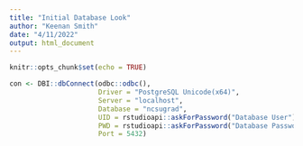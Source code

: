 ```yaml
---
title: "Initial Database Look"
author: "Keenan Smith"
date: "4/11/2022"
output: html_document
---
```


```r
knitr::opts_chunk$set(echo = TRUE)
```

```r
con <- DBI::dbConnect(odbc::odbc(),
                      Driver = "PostgreSQL Unicode(x64)",
                      Server = "localhost",
                      Database = "ncsugrad",
                      UID = rstudioapi::askForPassword("Database User"),
                      PWD = rstudioapi::askForPassword("Database Password"),
                      Port = 5432)

```

